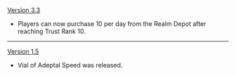 {{Change History/Header}}
[[Version 3.3]]
* Players can now purchase 10 per day from the Realm Depot after reaching Trust Rank 10.
----
[[Version 1.5]]
* Vial of Adeptal Speed was released.